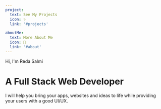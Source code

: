 ```yaml
---
project:
  text: See My Projects
  icon: ✨
  link: '#projects'

aboutMe:
  text: More About Me
  icon: 👋
  link: '#about'
---
```


Hi, I'm Reda Salmi

<h1 class="text-[1.8rem] font-bold md:text-2xl lg:text-[2rem] lg:leading-normal xl:text-[2.4rem] xl:leading-loose">
	A Full Stack Web Developer
</h1>

I will help you bring your apps, websites and ideas to life while providing your
users with a good
<span class="font-bold text-chocolate dark:text-dark-orange">UI/UX</span>.
